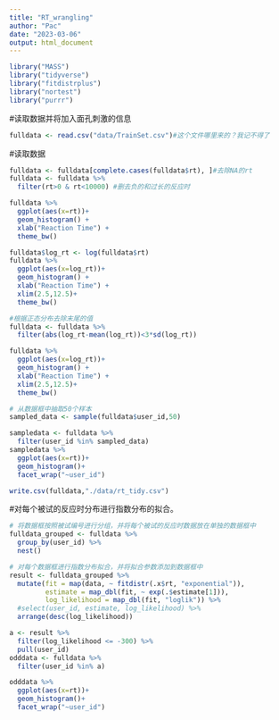 ```yaml
---
title: "RT_wrangling"
author: "Pac"
date: "2023-03-06"
output: html_document
---
```


```r
library("MASS")
library("tidyverse")
library("fitdistrplus")
library("nortest")
library("purrr")
```

#读取数据并将加入面孔刺激的信息
```r
fulldata <- read.csv("data/TrainSet.csv")#这个文件哪里来的？我记不得了

```

#读取数据
```r
fulldata <- fulldata[complete.cases(fulldata$rt), ]#去除NA的rt
fulldata <- fulldata %>% 
  filter(rt>0 & rt<10000) #删去负的和过长的反应时
```

```r
fulldata %>% 
  ggplot(aes(x=rt))+
  geom_histogram() +
  xlab("Reaction Time") +
  theme_bw()
```

```r
fulldata$log_rt <- log(fulldata$rt)
fulldata %>% 
  ggplot(aes(x=log_rt))+
  geom_histogram() +
  xlab("Reaction Time") +
  xlim(2.5,12.5)+
  theme_bw()
```

```r
#根据正态分布去除末尾的值
fulldata <- fulldata %>% 
  filter(abs(log_rt-mean(log_rt))<3*sd(log_rt))

fulldata %>% 
  ggplot(aes(x=log_rt))+
  geom_histogram() +
  xlab("Reaction Time") +
  xlim(2.5,12.5)+
  theme_bw()
```

```r
# 从数据框中抽取50个样本
sampled_data <- sample(fulldata$user_id,50)

sampledata <- fulldata %>% 
  filter(user_id %in% sampled_data)
sampledata %>% 
  ggplot(aes(x=rt))+
  geom_histogram()+
  facet_wrap("~user_id")
```

```r
write.csv(fulldata,"./data/rt_tidy.csv")
```

#对每个被试的反应时分布进行指数分布的拟合。
```r
# 将数据框按照被试编号进行分组，并将每个被试的反应时数据放在单独的数据框中
fulldata_grouped <- fulldata %>% 
  group_by(user_id) %>% 
  nest()

# 对每个数据框进行指数分布拟合，并将拟合参数添加到数据框中
result <- fulldata_grouped %>%
  mutate(fit = map(data, ~ fitdistr(.x$rt, "exponential")), 
         estimate = map_dbl(fit, ~ exp(.$estimate[1])), 
         log_likelihood = map_dbl(fit, "loglik")) %>%
  #select(user_id, estimate, log_likelihood) %>%
  arrange(desc(log_likelihood))
```

```r
a <- result %>% 
  filter(log_likelihood <= -300) %>% 
  pull(user_id)
odddata <- fulldata %>% 
  filter(user_id %in% a)

odddata %>% 
  ggplot(aes(x=rt))+
  geom_histogram()+
  facet_wrap("~user_id")
```













